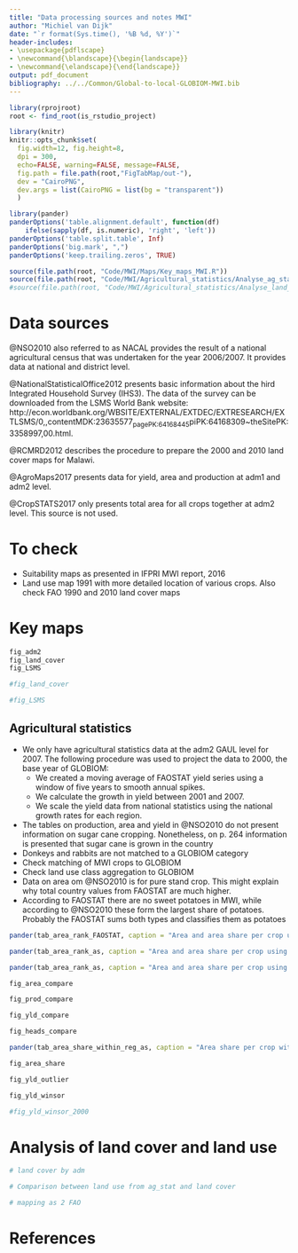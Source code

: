 ```yaml
---
title: "Data processing sources and notes MWI"
author: "Michiel van Dijk"
date: "`r format(Sys.time(), '%B %d, %Y')`"
header-includes:
- \usepackage{pdflscape}
- \newcommand{\blandscape}{\begin{landscape}}
- \newcommand{\elandscape}{\end{landscape}}
output: pdf_document
bibliography: ../../Common/Global-to-local-GLOBIOM-MWI.bib
---
```


```r
library(rprojroot)
root <- find_root(is_rstudio_project)

library(knitr)
knitr::opts_chunk$set(
  fig.width=12, fig.height=8,
  dpi = 300,
  echo=FALSE, warning=FALSE, message=FALSE,
  fig.path = file.path(root,"FigTabMap/out-"),
  dev = "CairoPNG",
  dev.args = list(CairoPNG = list(bg = "transparent"))
  )

library(pander)
panderOptions('table.alignment.default', function(df)
    ifelse(sapply(df, is.numeric), 'right', 'left'))
panderOptions('table.split.table', Inf)
panderOptions('big.mark', ",")
panderOptions('keep.trailing.zeros', TRUE)

source(file.path(root, "Code/MWI/Maps/Key_maps_MWI.R"))
source(file.path(root, "Code/MWI/Agricultural_statistics/Analyse_ag_stat_MWI.R"))
#source(file.path(root, "Code/MWI/Agricultural_statistics/Analyse_land_MWI.R"))
```

# Data sources
@NSO2010 also referred to as NACAL provides the result of a national agricultural census that was undertaken for the year 2006/2007. It provides data at national and district level. 

@NationalStatisticalOffice2012 presents basic information about the hird Integrated Household Survey (IHS3). The data of the survey can be downloaded from the LSMS World Bank website: http://econ.worldbank.org/WBSITE/EXTERNAL/EXTDEC/EXTRESEARCH/EXTLSMS/0,,contentMDK:23635577~pagePK:64168445~piPK:64168309~theSitePK:3358997,00.html. 

@RCMRD2012 describes the procedure to prepare the 2000 and 2010 land cover maps for Malawi.

@AgroMaps2017 presents data for yield, area and production at adm1 and adm2 level.

@CropSTATS2017 only presents total area for all crops together at adm2 level. This source is not used.


# To check
- Suitability maps as presented in IFPRI MWI report, 2016
- Land use map 1991 with more detailed location of various crops. Also check FAO 1990 and 2010 land cover maps

# Key maps

\blandscape
```r
fig_adm2
fig_land_cover
fig_LSMS
```
\elandscape


```r
#fig_land_cover
```

```r
#fig_LSMS
```


## Agricultural statistics
- We only have agricultural statistics data at the adm2 GAUL level for 2007. The following procedure was used to project the data to 2000, the base year of GLOBIOM:
  + We created a moving average of FAOSTAT yield series using a window of five years to smooth annual spikes.
  + We calculate the growth in yield between 2001 and 2007.
  + We scale the yield data from national statistics using the national growth rates for each region.
- The tables on production, area and yield in @NSO2010 do not present information on sugar cane cropping. Nonetheless, on p. 264 information is presented that sugar cane is grown in the country  
- Donkeys and rabbits are not matched to a GLOBIOM category
- Check matching of MWI crops to GLOBIOM
- Check land use class aggregation to GLOBIOM
- Data on area om @NSO2010 is for pure stand crop. This might explain why total country values from FAOSTAT are much higher.
- According to FAOSTAT there are no sweet potatoes in MWI, while according to @NSO2010 these form the largest share of potatoes. Probably the FAOSTAT sums both types and classifies them as potatoes


\blandscape
```r
pander(tab_area_rank_FAOSTAT, caption = "Area and area share per crop using FAOSTAT (2000)")
```

\pagebreak
```r
pander(tab_area_rank_as, caption = "Area and area share per crop using national agricultural statistics (2007)")
```

\pagebreak
```r
pander(tab_area_rank_as, caption = "Area and area share per crop using Agro-maps (2000)")
```

\pagebreak
```r
fig_area_compare
```

\pagebreak
```r
fig_prod_compare
```

\pagebreak
```r
fig_yld_compare
```

\pagebreak
```r
fig_heads_compare
```

\pagebreak
\footnotesize
```r
pander(tab_area_share_within_reg_as, caption = "Area share per crop within adm using national agricultural statistics")
```
\normalsize

\pagebreak
```r
fig_area_share
```

\pagebreak
```r
fig_yld_outlier
```

\pagebreak
```r
fig_yld_winsor
```

\pagebreak
```r
#fig_yld_winsor_2000
```

\elandscape


# Analysis of land cover and land use

```r
# land cover by adm
```

```r
# Comparison between land use from ag_stat and land cover
```

```r
# mapping as 2 FAO
```



# References


